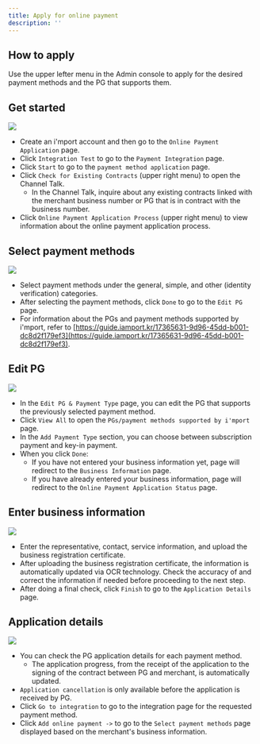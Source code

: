 ```yaml
---
title: Apply for online payment
description: ''
---
```


## How to apply

Use the upper lefter menu in the Admin console to apply for the desired payment methods and the PG that supports them.

## Get started

![](</gitbook-assets/en/Untitled (3).png>)

- Create an i'mport account and then go to the `Online Payment Application` page.
- Click `Integration Test` to go to the `Payment Integration` page.
- Click `Start` to go to the `payment method application` page.
- Click `Check for Existing Contracts` (upper right menu) to open the Channel Talk.
  - In the Channel Talk, inquire about any existing contracts linked with the merchant business number or PG that is in contract with the business number.
- Click `Online Payment Application Process` (upper right menu) to view information about the online payment application process.

## Select payment methods

![](</gitbook-assets/en/Untitled (4).png>)

- Select payment methods under the general, simple, and other (identity verification) categories.
- After selecting the payment methods, click `Done` to go to the `Edit PG` page.
- For information about the PGs and payment methods supported by i'mport, refer to [https://guide.iamport.kr/17365631-9d96-45dd-b001-dc8d2f179ef3](https://guide.iamport.kr/17365631-9d96-45dd-b001-dc8d2f179ef3).

## Edit PG

![](</gitbook-assets/en/Untitled (5).png>)

- In the `Edit PG & Payment Type` page, you can edit the PG that supports the previously selected payment method.
- Click `View All` to open the `PGs/payment methods supported by i'mport` page.
- In the `Add Payment Type` section, you can choose between subscription payment and key-in payment.
- When you click `Done`:
  - If you have not entered your business information yet, page will redirect to the `Business Information` page.
  - If you have already entered your business information, page will redirect to the `Online Payment Application Status` page.

## Enter business information

![](</gitbook-assets/en/Untitled (6).png>)

- Enter the representative, contact, service information, and upload the business registration certificate.
- After uploading the business registration certificate, the information is automatically updated via OCR technology. Check the accuracy of and correct the information if needed before proceeding to the next step.
- After doing a final check, click `Finish` to go to the `Application Details` page.

## Application details

![](</gitbook-assets/en/Untitled (7).png>)

- You can check the PG application details for each payment method.
  - The application progress, from the receipt of the application to the signing of the contract between PG and merchant, is automatically updated.
- `Application cancellation` is only available before the application is received by PG.
- Click `Go to integration` to go to the integration page for the requested payment method.
- Click `Add online payment ->` to go to the `Select payment methods` page displayed based on the merchant's business information.
